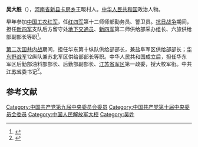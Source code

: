 '''吴大胜'''（{{bd|1914年||1994年|catIdx=}}），[[河南省|河南省]][[新县|新县]][[卡房乡|卡房乡]]王畈村人。[[中华人民共和国|中华人民共和国]]政治人物。

早年参加[[中国工农红军|中国工农红军]]，任[[红四军|红四军]]第十二师师部勤务员、警卫员。[[抗日战争|抗日战争]]期间，担任[[新四军|新四军]]支队后方留守处[[地下交通员|地下交通员]]、[[新四军|新四军]]第二师供给部采办组长、六旅供给部副部长等职<ref>{{cite book|author=中国共产党. 中央组织部, 中共中央党史硏究室|title=《中国共产党历届中央委员大辞典, 1921-2003》|year=2004年|publisher=中共党史出版社|pages=822页}}</ref>。

[[第二次国共内战|第二次国共内战]]期间，担任华东第十纵队供给部部长，兼盐阜军区供给部部长；[[华东野战军|华东野战军]]12纵队兼苏北军区供给部部长等职。中华人民共和国成立后，担任华东军区后勤部油料部部长、后勤部副部长、[[江苏省军区|江苏省军区]]第一政委，授大校军衔。中共[[江苏省|江苏省]]委书记<ref>{{cite book|author=苏东海，方孔木|title=《中华人民共和国风云实录》|year=1994年|publisher=河北人民出版社|isbn=9787202016244|pages=1152页}}</ref>。

==参考文献==
{{Reflist}}

{{江苏行政长官}}
{{中国政治人物小作品}}

[[Category:中国共产党第九届中央委员会委员|Category:中国共产党第九届中央委员会委员]]
[[Category:中国共产党第十届中央委员会委员|Category:中国共产党第十届中央委员会委员]]
[[Category:中国人民解放军大校|Category:中国人民解放军大校]]
[[Category:吴姓|Category:吴姓]]